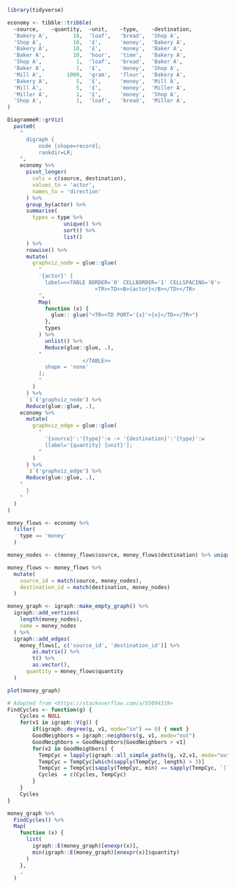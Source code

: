 ```r
library(tidyverse)

economy <- tibble::tribble(
  ~source,    ~quantity,  ~unit,    ~type,    ~destination,
  'Bakery A',        10,  'loaf',   'bread',  'Shop A',
  'Shop A',          10,  '£',      'money',  'Bakery A',
  'Bakery A',        10,  '£',      'money',  'Baker A',
  'Baker A',         10,  'hour',   'time',   'Bakery A',
  'Shop A',           1,  'loaf',   'bread',  'Baker A',
  'Baker A',          1,  '£',      'money',  'Shop A',
  'Mill A',        1000,  'gram',   'flour',  'Bakery A',
  'Bakery A',         5,  '£',      'money',  'Mill A',
  'Mill A',           5,  '£',      'money',  'Miller A',
  'Miller A',         1,  '£',      'money',  'Shop A',
  'Shop A',           1,  'loaf',   'bread',  'Miller A',
)

DiagrammeR::grViz(
  paste0(
    "
      digraph {
          node [shape=record];
          rankdir=LR;
    ",
    economy %>%
      pivot_longer(
        cols = c(source, destination),
        values_to = 'actor',
        names_to = 'direction'
      ) %>%
      group_by(actor) %>%
      summarise(
        types = type %>%
                  unique() %>%
                  sort() %>%
                  list()
      ) %>%
      rowwise() %>%
      mutate(
        graphviz_node = glue::glue(
          "
          '{actor}' [
            label=<<TABLE BORDER='0' CELLBORDER='1' CELLSPACING='0'>
                            <TR><TD><B>{actor}</B></TD></TR>
          ",
          Map(
            function (x) {
              glue:: glue("<TR><TD PORT='{x}'>{x}</TD></TR>")
            },
            types
          ) %>%
            unlist() %>%
            Reduce(glue::glue, .),
          "
                        </TABLE>>
            shape = 'none'
          ];
          "
        )
      ) %>%
      `$`('graphviz_node') %>%
      Reduce(glue::glue, .),
    economy %>%
      mutate(
        graphviz_edge = glue::glue(
          "
            '{source}':'{type}':e -> '{destination}':'{type}':w
            [label='{quantity} {unit}'];
          "
        )
      ) %>%
      `$`('graphviz_edge') %>%
      Reduce(glue::glue, .),
    "
      }
    "
  )
)

money_flows <- economy %>%
  filter(
    type == 'money'
  )

money_nodes <- c(money_flows$source, money_flows$destination) %>% unique()

money_flows <- money_flows %>%
  mutate(
    source_id = match(source, money_nodes),
    destination_id = match(destination, money_nodes)
  )

money_graph <- igraph::make_empty_graph() %>%
  igraph::add_vertices(
    length(money_nodes),
    name = money_nodes
  ) %>%
  igraph::add_edges(
    money_flows[, c('source_id', 'destination_id')] %>%
        as.matrix() %>%
        t() %>%
        as.vector(),
      quantity = money_flows$quantity
  )

plot(money_graph)

# Adapted from <https://stackoverflow.com/a/55094319>
FindCycles <- function(g) {
    Cycles = NULL
    for(v1 in igraph::V(g)) {
        if(igraph::degree(g, v1, mode="in") == 0) { next }
        GoodNeighbors = igraph::neighbors(g, v1, mode="out")
        GoodNeighbors = GoodNeighbors[GoodNeighbors > v1]
        for(v2 in GoodNeighbors) {
          TempCyc = lapply(igraph::all_simple_paths(g, v2,v1, mode="out"), function(p) c(v1,p))
          TempCyc = TempCyc[which(sapply(TempCyc, length) > 3)]
          TempCyc = TempCyc[sapply(TempCyc, min) == sapply(TempCyc, `[`, 1)]
          Cycles  = c(Cycles, TempCyc)
        }
    }
    Cycles
}

money_graph %>%
  FindCycles() %>%
  Map(
    function (x) {
      list(
        igraph::E(money_graph)[enexpr(x)],
        min(igraph::E(money_graph)[enexpr(x)]$quantity)
      )
    },
    .
  )
```
